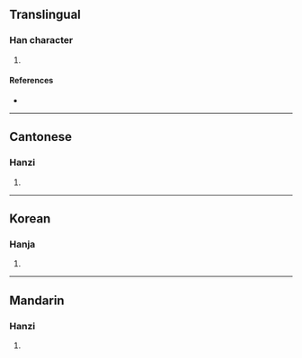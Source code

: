 {{character info/new}}
==Translingual==

===Han character===
{{Han char|rn=85|rad=水|as=10|sn=13|four=|canj=EHSE|ids=⿰氵殷}}

# {{defn|Han|sort=水10}}

====References====
* {{Han ref|kx=0641.030|dkj=17982|dj=1048.110|hdz=31702.030|uh=6EB5|ud=28341}}

----

==Cantonese==

===Hanzi===
{{yue-hanzi|jyut=[[jan1]], [[jan2]]|y=yan1, yan2}}

# {{defn|lang=yue|sort=水10}}

----

==Korean==

===Hanja===
{{ko-hanja|hangeul=은|eumhun=|rv=eun|mr=ŭn|y=un}}

# {{defn|lang=ko|sort=水10}}

----

==Mandarin==

===Hanzi===
{{cmn-hanzi|pin=[[yīn]] ([[yin1]])|wg=yin<sup>1</sup>}}

# {{defn|lang=cmn|sort=水10}}